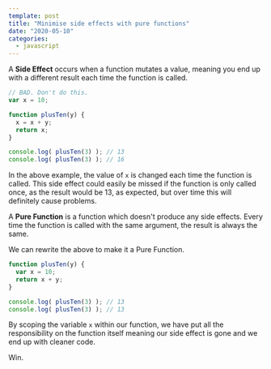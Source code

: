 ```yaml
---
template: post
title: "Minimise side effects with pure functions"
date: "2020-05-10"
categories:
  - javascript
---
```


A **Side Effect** occurs when a function mutates a value, meaning you end up with a different result each time the function is called.

```javascript
// BAD. Don't do this.
var x = 10;

function plusTen(y) {
  x = x + y;
  return x;
}

console.log( plusTen(3) ); // 13
console.log( plusTen(3) ); // 16
```

In the above example, the value of `x` is changed each time the function is called. This side effect could easily be missed if the function is only called once, as the result would be 13, as expected, but over time this will definitely cause problems.

A **Pure Function** is a function which doesn't produce any side effects. Every time the function is called with the same argument, the result is always the same.

We can rewrite the above to make it a Pure Function.

```javascript
function plusTen(y) {
  var x = 10;
  return x + y;
}

console.log( plusTen(3) ); // 13
console.log( plusTen(3) ); // 13
```

By scoping the variable `x` within our function, we have put all the responsibility on the function itself meaning our side effect is gone and we end up with cleaner code.

Win.

